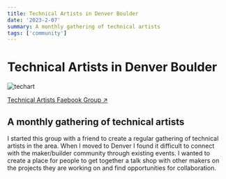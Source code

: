```yaml
---
title: Technical Artists in Denver Boulder
date: '2023-2-07'
summary: A monthly gathering of technical artists
tags: ['community']
---
```


# Technical Artists in Denver Boulder

![techart](/static/images/blog/techart.jpg)

[Technical Artists Faebook Group ↗ ](https://www.facebook.com/groups/177597161701995)

## A monthly gathering of technical artists

I started this group with a friend to create a regular gathering of technical artists in the area. When I moved to Denver I found it difficult to connect with the maker/builder community through existing events. I wanted to create a place for people to get together a talk shop with other makers on the projects they are working on and find opportunities for collaboration.
